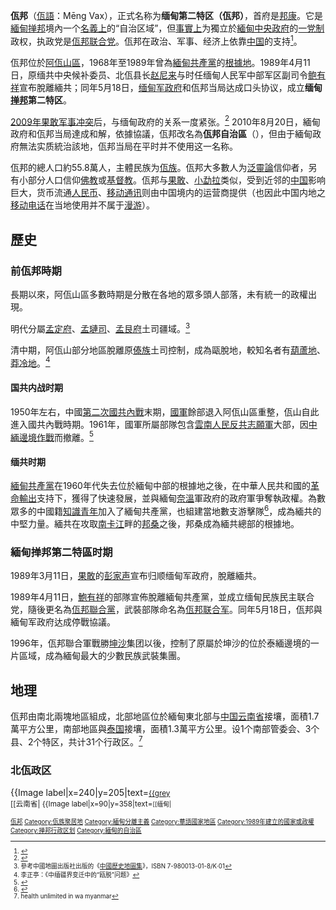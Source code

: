 {{NOT|瓦邦}}
{{Multiple issues|
{{Expand language|1=en|time=2021-06-02T06:40:38+00:00}}
{{Refimprove|time=2021-06-02T06:40:38+00:00}}
}}
{{Infobox country
|conventional_long_name = 缅甸第二特区（佤邦）
|native_name = {{Script/shn-Mymr|{{lang|my|ဝပြည်နယ်}}}} <br/> {{lang|prk|Hak tiex Vax / Hag diex Vāx}}（佤邦佤文/佤文） <br/> {{lang|prk|Meng Vax / Mēng Vāx / Meung Va}}（佤邦佤文／佤文／修订教会佤文） <br/> {{lang|zh|佤邦}}
|common_name = 佤邦
|image_flag = Flag of Wa State.svg
|alt_flag = 
|flag_type = 邦旗
|image_coat = Wastateemblemalternate.svg
|alt_coat = 
|symbol_type = 邦徽
|national_motto = 
|national_anthem = 《[[我爱中华#佤邦版歌词|我爱佤邦]]》<ref>{{cite web|url=https://www.ettoday.net/news/20210424/1967379.htm|title=緬甸佤邦邦歌超耳熟！　台人聽前奏秒笑翻：有當兵都會|publisher=ETtoday新聞雲|date=2021-04-24|accessdate=2021-05-16|archive-date=2021-04-27|archive-url=https://web.archive.org/web/20210427212525/https://www.ettoday.net/news/20210424/1967379.htm|dead-url=no}}</ref>
|anthem_type = 邦歌
|image_map = Wa State territory map.svg
|alt_map = 佤邦联合军实际控制区（绿色）与缅甸政府军实际控制区（深绿色）
|map_caption = [[佤邦联合军|佤邦联合军]]实际控制区（绿色）
| capital                  = [[邦康|邦康]]
| coordinates              = {{Coord|22|10|N|99|11|E|type:city}}
| largest_city             = [[邦康|邦康]]
|latNS = N
|latd = 22
|latm = 10
|longEW = E
|longd = 99
|longm = 11
|country = {{MMR}}
|languages_type = 官方文字
|languages = [[简化字|简体中文]]
|ethnic_groups = {{vunblist
  |  70% [[佤族|佤族]]
  |  13% [[漢族|漢族]]（包括[[果敢族|果敢族]]）
  |  11% [[撣族|撣族]]（佤邦称“[[傣族|傣族]]”）
  |  6% [[拉祜族|拉祜族]]
 }}
|ethnic_groups_year =2020 
|demonym = 
|government_type = [[一党专政|一党专政]]
|leader_title1 = [[佤邦联合党|佤邦联合党]]中央委员会总书记
|leader_name1 = [[鲍有祥|鲍有祥]]
|leader_title2 = [[缅甸第二特区（佤邦）人民政府|缅甸第二特区（佤邦）人民政府]]主席
|leader_name2 = [[鲍有祥|鲍有祥]]
|leader_title3 = [[佤邦联合军|佤邦联合军]]总司令
|leader_name3 = [[鲍有祥|鲍有祥]]
|leader_title4 = 缅甸第二特区（佤邦）人民政府副主席
|leader_name4 = [[肖明亮|肖明亮]]
|sovereignty_type = 从[[缅甸|缅甸]]获得自治
|established_event1 = 宣布自治
|established_date1 = 1989年4月11日
|established_event2 = 
|established_date2 = 
|area_rank = 
|area_magnitude = 
|area_km2 = 30,000
|percent_water = 
|area_label = 
|area_footnote = 
|population_estimate = 558,000人
|population_estimate_rank = 
|population_estimate_year =2021 
|population_census = 
|population_census_year = 
|population_density_km2 = 
|population_density_rank = 
|currency = [[人民币|人民币]]（北佤地区使用）<br/>[[泰铢|泰铢]]（南佤地区使用）
|currency_code = 
|time_zone = [[缅甸标准时间|MMT]]
|utc_offset = ＋06:30
|drives_on = [[靠右行驶|靠右行驶]]
|calling_code = [[+86|+86]] [[普洱市|(0)879]]（北佤地区使用）<br/>[[泰国电话区号|+66 (0)53]]（南佤地区使用）
|national_languages=[[現代標準漢語|現代標準漢語]]、[[佤語|佤語]]、[[缅甸语|缅甸语]]（极少使用）
|regional_languages=
|common_languages=[[西南官話|西南官話]]、[[佤語|佤語]]、[[掸语|掸语]]}}

'''佤邦'''（[[佤語|佤語]]：Mēng Vax），正式名称为'''缅甸第二特区（佤邦）'''，首府是[[邦康|邦康]]。它是[[緬甸|緬甸]][[掸邦|掸邦]]境內一个[[名义上|名義上]]的“自治区域”，但[[事實上|事實上]]为獨立於[[缅甸政治|緬甸中央政府]]的[[一党制|一党制]]政权，执政党是[[佤邦聯合黨|佤邦联合党]]。佤邦在政治、军事、经济上依靠[[中华人民共和国|中国]]的支持<ref>{{Cite web|title=汉斯·史坦穆勒：《佤邦：缅甸高地上的山寨中国》（2016）|url=https://www.sohu.com/a/252719241_559362|access-date=2022-01-26|author=汉斯·史坦穆勒；杨宇豪 译|work=搜狐|language=|script-title=Der Wa Staat: Chinas Bergfestung im Hochland Burmas|archive-date=2022-01-27|archive-url=https://web.archive.org/web/20220127002446/https://www.sohu.com/a/252719241_559362}}</ref>。

佤邦位於[[阿佤山區|阿佤山區]]，1968年至1989年曾為[[緬甸共產黨|緬甸共產黨]]的[[根据地|根據地]]。1989年4月11日，原缅共中央候补委员、北佤县长[[赵尼来|赵尼来]]与时任缅甸人民军中部军区副司令[[鲍有祥|鲍有祥]]宣布脫離緬共；同年5月18日，[[缅甸国家和平与发展委员会|缅甸军政府]]和佤邦当局达成口头协议，成立'''缅甸[[掸邦|掸邦]]第二特区'''。

[[2009年果敢軍事衝突|2009年果敢军事冲突]]后，与缅甸政府的关系一度紧张。<ref>{{cite web |title=消息称缅甸政府军向佤邦进发 可能触发全面内战 |url=http://www.china.com.cn/military/txt/2009-09/02/content_18446522.htm |website=中国网 |publisher=重庆晚报 |access-date=2021-06-18 |archive-date=2021-06-24 |archive-url=https://web.archive.org/web/20210624200202/http://www.china.com.cn/military/txt/2009-09/02/content_18446522.htm }}</ref>
2010年8月20日，緬甸政府和佤邦当局達成和解，依據協議，佤邦改名為'''佤邦自治區'''（{{lang|my|{{Script/shn-Mymr|ဝ ကိုယ်ပိုင်အုပ်ချုပ်ခွင့်ရ တိုင်း}}}}），但由于緬甸政府無法实质統治該地，佤邦当局在平时并不使用这一名称。

佤邦的總人口約55.8萬人，主體民族为[[佤族|佤族]]。佤邦大多數人为[[泛靈論|泛靈論]]信仰者，另有小部分人口信仰[[佛教|佛教]]或[[基督教|基督教]]。佤邦与[[果敢|果敢]]、[[小勐拉|小勐拉]]类似，受到近邻的[[中华人民共和国|中国]]影响巨大，货币流通[[人民币|人民币]]、[[移动通讯|移动通讯]]则由中国境内的运营商提供（也因此中国内地之[[移动电话|移动电话]]在当地使用并不属于[[漫游|漫游]]）。

== 歷史 ==
{{Main|佤族}}
{{external media|
|video1=[https://www.bilibili.com/video/BV1hz4y1m7rc?from=search&seid=7041102151101636908 佤邦官方纪录片《砥砺奋进三十载 共绘佤邦新画卷》]
}}
=== 前佤邦時期 ===
長期以來，阿佤山區多數時期是分散在各地的眾多頭人部落，未有統一的政權出現。

明代分屬[[孟定府|孟定府]]、[[孟璉司|孟璉司]]、[[孟艮府|孟艮府]]土司疆域。<ref>參考中國地圖出版社出版的《[[中國歷史地圖集|中國歷史地圖集]]》，ISBN 7-980013-01-8/K‧01</ref>

清中期，阿佤山部分地區脫離原[[傣族|傣族]]土司控制，成為甌脫地，較知名者有[[葫蘆地|葫蘆地]]、[[莽冷地|莽冷地]]。<ref>李正亭：《中缅疆界变迁中的“瓯脱”问题》</ref>

==== 国共内战时期 ====
1950年左右，中國[[第二次國共內戰|第二次國共內戰]]末期，[[中華民國國軍|國軍]]餘部退入阿佤山區重整，佤山自此進入國共內戰時期。1961年，國軍所屬部隊包含[[雲南人民反共志願軍|雲南人民反共志願軍]]大部，因[[中緬邊境作戰|中緬邊境作戰]]而撤離。<ref>{{cite book|author =覃怡輝 | title=《金三角國軍血淚史 1950-1981》| publisher = [[聯經出版|聯經出版]] | date =2009-08-28 | ISBN =978-986-019-491-3 |work = 中研院叢書}}</ref>{{rp|249、450}}

==== 缅共时期 ====
[[緬甸共產黨|緬甸共產黨]]在1960年代失去位於緬甸中部的根據地之後，在中華人民共和國的[[革命輸出|革命輸出]]支持下，獲得了快速發展，並與緬甸[[奈溫|奈溫]]軍政府的政府軍爭奪執政權。為數眾多的中國籍[[知識青年|知識青年]]加入了緬甸共產黨，也組建當地數支游擊隊<ref>{{Cite web |url=http://www.wastate.com.cn/culturenewsInfo.asp?id=92 |title=佤邦歷史 |accessdate=2009-10-10 |archive-date=2009-09-01 |archive-url=https://web.archive.org/web/20090901162010/http://www.wastate.com.cn/culturenewsInfo.asp?id=92 |dead-url=yes }}</ref>，成為緬共的中堅力量。緬共在攻取[[南卡江|南卡江]]畔的[[邦桑|邦桑]]之後，邦桑成為緬共總部的根據地。

=== 緬甸掸邦第二特區时期 ===
1989年3月11日，[[果敢|果敢]]的[[彭家声|彭家声]]宣布归顺缅甸军政府，脫離緬共。

1989年4月11日，[[鮑有祥|鮑有祥]]的部隊宣佈脫離緬甸共產黨，並成立缅甸民族民主联合党，隨後更名為[[佤邦聯合黨|佤邦聯合黨]]，武裝部隊命名為[[佤邦联合军|佤邦联合军]]。同年5月18日，佤邦與緬甸军政府达成停戰協議。

1996年，佤邦聯合軍戰勝[[坤沙|坤沙]]集团以後，控制了原屬於坤沙的位於泰緬邊境的一片區域，成為緬甸最大的少數民族武裝集團。

== 地理 ==
{{Main|阿佤山區}}

佤邦由南北兩塊地區組成，北部地區位於緬甸東北部与[[中国|中国]][[云南省|云南省]]接壤，面積1.7萬平方公里，南部地區與[[泰国|泰国]]接壤，面積1.3萬平方公里。设1个南部管委会、3个县、2个特区，共计31个行政区。<ref>health unlimited in wa myanmar</ref>

<!--
=== 氣候 ===-->
=== 北佤政区 ===
<div style="position: relative" class="center">
{{Image label begin|image=佤邦北部地区的行政区划2.png|width=300|link=}}
{{Image label|x=138|y=40|text=<big>'''佤邦北部地区<br />行政区划'''</big>}}

<!--特区-->
{{Image label|x=138|y=285|text=[[邦康|'''邦康特区''']]}}
{{Image label|x=94|y=22|text=[[南邓|'''南<br>邓<br>特<br>区''']]}}

<!--勐冒县-->
{{Image label|x=106|y=148|text='''[[勐冒县|勐冒县]]'''}}
{{Image label|x=43|y=88|text=<small>納威区</small>}}
{{Image label|x=97|y=115|text=<small>公明山区</small>}}
{{Image label|x=158|y=197|text=<small>营盘区</small>}}
{{Image label|x=156|y=158|text=<small>岩城区</small>}}
{{Image label|x=150|y=100|text=<small>班歪区</small>}}<!--邵帕区-->
{{Image label|x=240|y=100|text=[[昆马|<small>格<br>迈<br>区</small>]]}}<!--昆马区-->
{{Image label|x=60|y=132|text=<small>芒东区</small>}}<!--曼东区-->
{{Image label|x=70|y=155|text=<small>格<br>龙<br>坝<br>区</small>}}
{{Image label|x=108|y=171|text=<small>联<br>合<br>区</small>}}
{{Image label|x=199|y=147|text=<small>龙潭区</small>}}
{{Image label|x=179|y=121|text=<small>王冷区</small>}}

<!--勐能县-->
{{Image label|x=97|y=254|text=[[勐能县|'''勐<br>能<br>县''']]}}
{{Image label|x=66|y=258|text=<small>納<br>高<br>区</small>}}
{{Image label|x=150|y=240|text=<small>南抗五区</small>}}
{{Image label|x=121|y=238|text=<small>弄<br>切<br>区</small>}}
{{Image label|x=95|y=315|text=<small>班阳区</small>}}
{{Image label|x=57|y=203|text=<small>曼<br>相<br>区</small>}}

<!--勐波县-->
{{Image label|x=197|y=340|text=[[孟包|'''勐波县''']]}}
{{Image label|x=184|y=322|text=<small>勐波区</small>}}
{{Image label|x=155|y=345|text=<small>南排区</small>}}
{{Image label|x=180|y=379|text=<small>勐宁区</small>}}
{{Image label|x=213|y=363|text=<small>勐嘎区</small>}}
{{Image label|x=247|y=314|text=<small>贺<br>岛<br>区</small>}}
{{Image label|x=277|y=305|text='''[[勐平|勐<br>平<br>经<br>济<br>开<br>发<br>区]]'''}}

<!--邻居-->
{{Image label|x=240|y=205|text=<small>[[中华人民共和国|{{grey]]<br>[[云南省|{{grey]]</small>}}
{{Image label|x=90|y=358|text=<small>[[缅甸|{{grey]][[掸邦|{{grey]]</small>}}
{{Image label end}}
</div>
* [[邦康|邦康特区]]辖：广洪乡、那洛乡、南帕乡、等俄乡、永定乡、芒冒乡；
* [[勐冒县|勐冒县]]辖：营盘区、岩城区、王冷区、昆马区、绍帕区、联合区、纳威区、曼东区、龙潭区、格龙坝区、公明山区、新地方街；
* [[勐波县|勐波县]]辖：勐波区、勐嘎区、贺岛区、南排区、勐念区；
* [[勐能县|勐能县]]辖：曼相区、南抗伍区、邦洋区、纳高区、弄切区；
* [[南邓|南邓特区]]辖：南邓乡、拥莫乡、邦空乡、大岩乡、炉房乡、南温坝乡、南邓街；
* [[勐平|勐平经济开发区]]

=== 南佤政区 ===
* [[南部行政事务管理委员会|南部行政事务管理委员会]]辖：永邦区、万宏区、勐角区、勐岗区、回俄区、户约区、开龙区；

==政治==
{{main|佤邦人民政府|佤邦人民大会堂|佤邦人民政治协商会议}}

政治结构方面，佤邦同中国也较为相似，设有[[中央政治局|中央政治局]]、中央办公厅<ref>{{cite web |author1=佤邦新闻局 |title=佤邦政府举办离退休老干部座谈会 |url=http://guoganxinwen.com/wastatenews/2016-04-16/437.html |website=果敢新闻}}</ref>、党委、少先队<ref>{{cite web |title=2017年南邓中小学校少先队退队、入队仪式暨庆“六一”游艺活动 |url=http://blog.sina.com.cn/s/blog_13ceeacfc0102xeqh.html |publisher=佤邦南邓新闻工作室 |access-date=2021-05-21 |archive-date=2021-05-21 |archive-url=https://web.archive.org/web/20210521100305/http://blog.sina.com.cn/s/blog_13ceeacfc0102xeqh.html |dead-url=no }}</ref>、[[佤邦民族民主青年团|青年团]]、人大和[[佤邦人民政治协商会议|政协]]等机构。<ref>{{cite web |author1=佤邦电视台 |title=佤邦机关干部学习2015年度工作总结大会会议精神 |url=http://guoganxinwen.com/wastatenews/2016-03-16/393.html |website=果敢新闻}}</ref>

==政黨==
{{main|佤邦联合党|佤邦民族民主青年团}}

目前，佤邦的执政党是[[佤邦联合党|佤邦联合党]]。

==軍事==
{{main|佤邦聯合軍}}

軍事力量由[[佤邦聯合軍|佤邦聯合軍]]组成。

==法律==
{{main|佤邦司法委员会}}

法律制度属[[大陆法系|大陆法系]]，参照了[[中国法律|中国法律]]，但尚保留有目前在中国已基本废止的公判大会，[[死刑犯|死刑犯]]会在被判决之后直接押赴刑场执行死刑。<ref>{{cite web |title=死刑前最后一刻曝光：3名中国人在缅甸劫杀同胞被枪决 |url=https://www.cqcb.com/headline/2020-05-20/2410269_pc.html |website=重庆晨报 |publisher=澎湃新闻 |access-date=2021-04-14 |archive-date=2021-04-16 |archive-url=https://web.archive.org/web/20210416024737/https://www.cqcb.com/headline/2020-05-20/2410269_pc.html |dead-url=no }}</ref> 
[[File:佤邦基本法.jpg|缩略图]]

== 經濟 ==
=== 曾經的罌粟種植 ===
種植[[罌粟|罌粟]]始於[[英國|英國]]殖民時期，取代茶葉成為當地主要的產業，當時主要是從罌粟提煉成[[鴉片|鴉片]]，並出口到[[中國|中國]]。而[[第二次世界大戰|第二次世界大戰]]之後，從罌粟提煉[[海洛英|海洛英]]變成了佤邦的主要出口。1996年，坤沙向緬甸政府投降之後，佤邦被指為“世界最大的毒品產地來源”，直到2005年佤邦政府禁絕種植罌粟。<ref>{{Cite web |url=http://www.wastate.com.cn/shownews.asp?id=1690&BigClass=%E7%83%AD%E7%82%B9%E5%85%B3%E6%B3%A8 |title=佤邦联合军468旅和勐波县联合召开“6·26”禁毒纪念大会，表达部队官兵、地方政府和人民坚决禁毒禁种的决心 |accessdate=2009-09-15 |archive-date=2009-09-01 |archive-url=https://web.archive.org/web/20090901161917/http://www.wastate.com.cn/shownews.asp?id=1690 |dead-url=yes }}</ref>
=== 参与“一带一路” ===
鲍有祥在2020年新年致辞中称，来自中国国家层面的通讯、电力等项目已在佤邦落地并推进开展，“[[一带一路|一带一路]]”的红利将惠及到佤邦人民。<ref>{{cite conference |author=鲍有祥 |title=2020新年致辞}}</ref>

=== 邦营企业 ===
佤邦替代开发股份有限公司<br>佤邦电讯网络股份有限公司

==教育==
学校教育方面，除少部分[[缅文|缅文]]课程外全部使用中国教材，亦有一些学生赴中国留学<ref>{{cite web |author1=佤邦新闻局 |title=佤邦政工部及教委领导亲切看望返乡度假留学生 |url=http://guoganxinwen.com/wastatenews/2016-01-30/301.html |website=果敢新闻}}</ref>。[[佤邦军政干校|佤邦军政干校]]授予[[大专|大专]]学位。

==語言==
{{main|西南官話|佤語}}

通行[[西南官话|汉语西南官话]]和[[佤語|佤語]]。並且通用[[汉语|汉语]]及[[简体中文|简体中文]]。

== 南遷工程 ==
坤沙政權被毀之後，佤邦獲得坤沙在泰緬邊境的土地。1999年10月起，佤邦大規模向南佤移民，稱為南遷计划，是以激烈手段進行禁毒、遷村。計畫移民40萬人，將北佤山區曾經種植罌粟的農民逐批遷移到南方適合種植水稻、橡膠、茶葉等經濟作物的地區，不再種植罌粟。<ref>{{cite news | language =  | author = 陳志東 | coauthors =  | url =  | title = 罌粟的眼淚／緬甸佤邦大遷村　2005年全球毒品產量少一半 | work =  | publisher = 今日新聞 | pages =  | date = 2004-02-12 | accessdate = 2010-04-03 }}</ref><ref>{{Cite web |url=http://www.tycool.com/2005/05/08/00050.html |title=記者探訪緬甸毒品金三角 與大毒梟零距離接觸 |accessdate=2016-05-18 |archive-date=2007-02-10 |archive-url=https://web.archive.org/web/20070210125418/http://www.tycool.com/2005/05/08/00050.html |dead-url=no }}</ref>至2009年，已向南遷移数萬人。<ref>王敬騮 肖玉芬，佤邦和平建設20周年慶典巡禮</ref>

== 涉外事務 ==
佤邦[[外交|外交]]事务现由[[缅甸联邦共和国|缅甸联邦共和国]]政府代表。

佤邦涉外事務主要涉及其鄰近的[[果敢|果敢]]、[[勐拉|勐拉]]（[[缅甸掸邦东部第四特区|缅甸掸邦东部第四特区]]）和中国[[雲南省|雲南省]]。

中国与佤邦进行交流对接的负责人是中国外交部亚洲事务特使孙国祥。
2017年1月17日，孙国祥到访佤邦，受到鲍有祥、肖明亮、赵忠丹、鲍有宇、赵国安、鲍有良等中央常委的高规格接待。
2020年1月5日，孙国祥再次到访。

== 媒体 ==
官方媒体是[[佤邦新闻局|佤邦新闻局]]，其[[微信公众号|微信公众号]]名为“佤邦之音”，上传汉、佤、傣语新闻。

== 参考文献 ==
=== 引用 ===
{{Reflist|30em}}

=== 来源 ===
{{refbegin}}
; 书籍
*Enchen Lan, [https://www.grin.com/document/992005 Promoting all Wa Townships in Shan State to Participate in Future Myanmar General Elections] {{Wayback|url=https://www.grin.com/document/992005 |date=20210411174507 }}, Munich: GRIN Verlag, 2020.  ISBN 9783346354228.
*Hideyuki Takano, ''The Shore Beyond Good and Evil: A Report from Inside Burma's Opium Kingdom '' Kotan, 2002. ISBN 0-9701716-1-7
* Andrew Marshall, ''The Trouser People: a Story of Burma in the Shadow of the Empire''. London: Penguin; Washington: Counterpoint, 2002. ISBN 1-58243-120-5
* 傥城稻香, ''穿越佤邦''. 语文出版社, 2009. ISBN 9787802411562

; 电视节目
* [[中国中央电视台|中国中央电视台]]《跨国风云》节目
{{refend}}

== 参閲 ==
{{div col|2}}
* [[佤邦联合党|佤邦联合党]]
** [[佤邦民族民主青年团|佤邦民族民主青年团]]
* [[佤邦人民政府|佤邦人民政府]]
* [[佤邦人民大会堂|佤邦人民大会堂]]
* [[佤邦司法委员会|佤邦司法委员会]]
** [[佤邦司法委员会警察局|佤邦司法委员会警察局]]
* [[佤邦人民代表大会|佤邦人民代表大会]]
* [[佤邦人民政治协商会议|佤邦人民政治协商会议]]全邦委员会
* [[佤族|佤族]]
* [[果敢|果敢]]
* [[缅甸掸邦东部第四特区|缅甸掸邦东部第四特区]]
{{div col end}}

== 外部連結 ==
* {{Sinaweibo|2424587420|佤邦新闻局}}
* {{Sinablog|wastatenewsagency|佤邦新闻局}}
{{-}}
{{缅甸行政区划}}
{{佤邦}}

{{DEFAULTSORT:Wa}}
[[Category:佤邦|]]
[[Category:佤族聚居地|Category:佤族聚居地]]
[[Category:緬甸分離主義|Category:緬甸分離主義]]
[[Category:華語國家地區|Category:華語國家地區]]
[[Category:1989年建立的國家或政權|Category:1989年建立的國家或政權]]
[[Category:掸邦行政区划|Category:掸邦行政区划]]
[[Category:緬甸的自治區|Category:緬甸的自治區]]